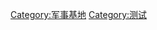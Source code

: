{{CatAZ}}
{{Catmore|演習場}}
{{DEFAULTSORT:Proving ground}}
[[Category:军事基地|Category:军事基地]]
[[Category:测试|Category:测试]]